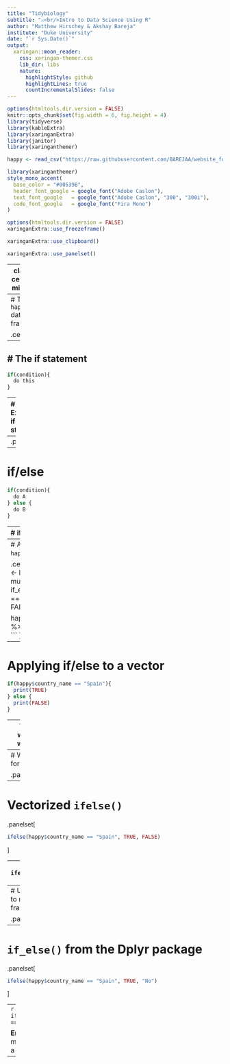 ```yaml
---
title: "Tidybiology"
subtitle: "⚔<br/>Intro to Data Science Using R"
author: "Matthew Hirschey & Akshay Bareja"
institute: "Duke University"
date: "`r Sys.Date()`"
output:
  xaringan::moon_reader:
    css: xaringan-themer.css
    lib_dir: libs
    nature:
      highlightStyle: github
      highlightLines: true
      countIncrementalSlides: false
---
```



```r
options(htmltools.dir.version = FALSE)
knitr::opts_chunk$set(fig.width = 6, fig.height = 4) 
library(tidyverse)
library(kableExtra)
library(xaringanExtra)
library(janitor)
library(xaringanthemer)

happy <- read_csv("https://raw.githubusercontent.com/BAREJAA/website_for_john/master/datasets/happy_small.csv")
```

```r
library(xaringanthemer)
style_mono_accent(
  base_color = "#00539B",
  header_font_google = google_font("Adobe Caslon"),
  text_font_google   = google_font("Adobe Caslon", "300", "300i"),
  code_font_google   = google_font("Fira Mono")
)
```

```r
options(htmltools.dir.version = FALSE)
xaringanExtra::use_freezeframe()
```

```r
xaringanExtra::use_clipboard()
```

```r
xaringanExtra::use_panelset()
```

---
class: center, middle

# If/else

---
# The `happy` data frame

.center[
```r
happy %>% 
  kbl %>% 
  kable_styling()
```
]
---
# The if statement
--
```r
if(condition){
  do this
}
```
---
# Example if statement

.panelset[
```r
if(7 > 5){
  print("is greater than 5")
}
```
]
--
.panelset[
```r
if(3 > 5){
  print("is greater than 5")
}
```
]
---
# if/else

```r
if(condition){
  do A
} else {
  do B
}
```

---
# if/else

.panelset[
```r
if(7 > 5){
  print("is greater than 5")
} else {
  print("is less than 5")
}
```
]
---
# Applying if/else to `happy` data frame

.center[
```r
happy_if <- happy %>% 
              mutate(in_europe = if_else(country_name == "Spain", TRUE, FALSE))

happy_if %>% 
  kbl %>% 
  kable_styling()
```
]
---
# Applying if/else to a vector

```r
if(happy$country_name == "Spain"){
  print(TRUE)
} else {
  print(FALSE)
}
```
--
This won't work!
---
# Write a for loop?

.panelset[
```r
for(i in 1:length(happy$country_name)){
  if(happy$country_name[i] == "Spain"){
    print(TRUE)
  } else {
    print(FALSE)
  }
}
```
]
---
# Vectorized `ifelse()` 

.panelset[
```r
ifelse(happy$country_name == "Spain", TRUE, FALSE)
```
]  

--
```r
ifelse(condition, Do A, Do B)
```
---
# Using `ifelse()` to modify a data frame

.panelset[
```r
happy %>% 
  mutate(in_europe = ifelse(country_name == "Spain", TRUE, FALSE))
```
]
---
# `if_else()` from the Dplyr package

.panelset[
```r
ifelse(happy$country_name == "Spain", TRUE, "No")
```
]  

--
```r
if_else(happy$country_name == "Spain", TRUE, "No")
```

**Error** in `if_else()`:  
! `false` must be a logical vector, not a character vector.
---
